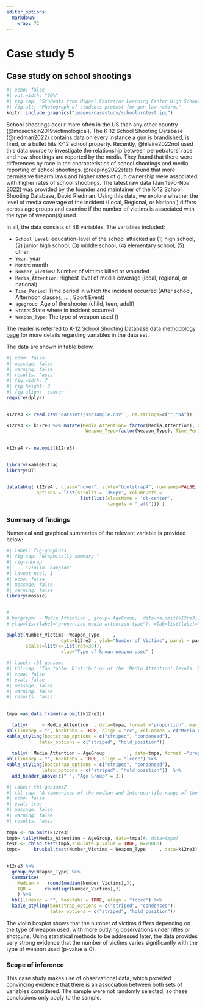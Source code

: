 ```yaml
---
editor_options: 
  markdown: 
    wrap: 72
---
```


# Case study 5 {#sec-casestudy5}

## Case study on school shootings {#sec-csss}


```r
#| echo: false
#| out.width: "60%"
#| fig.cap: "Students from Miguel Contreras Learning Center High School in Los Angeles demonstrate in front of City Hall after walking out of school to protest U.S. gun violence on May 31, 2022. Photo by Lucy Nicholson, Reuters Source: https://calmatters.org/newsletters/whatmatters/2022/07/mass-shooting-california-gun-laws/"
#| fig.alt: "Photograph of students protest for gun law reform."
knitr::include_graphics("images/casestudy/schoolprotest.jpg")
```

School shootings occur more often in the US  than any other country (@mosechkin2019victimological).   The K-12 School Shooting Database (@riedman2022) contains data on every instance a gun is brandished, is fired, or a bullet hits K-12 school property.  Recently, @hilaire2022not used this data source to investigate the relationship between perpetrators’ race and how shootings are reported by the media. They found that there were differences by race in the characteristics of school shootings and media reporting of school shootings. @reeping2022state found that more permissive firearm laws and higher rates of gun ownership were associated with higher rates of school shootings.  The latest raw data (Jan 1970-Nov 2022) was  provided by the founder and maintainer of the  K-12 School Shooting Database, David Riedman.    Using this data, we explore whether the level of media coverage of the incident (Local, Regional, or National) differs across age groups and examine if the number of victims is associated with the type of weapon(s) used.

In all, the data consists of 46 variables.  The variables included:

- `School_Level`: education-level of the school attacked as (1) high school, (2) junior high
school, (3) middle school, (4) elementary school, (5) other.
- `Year`: year 
- `Month`: month
- `Number_Victims`: Number of victims killed or wounded
- `Media_Attention`: Highest level of media  coverage (local, regional, or national)
- `Time_Period`: Time period in which the incident occurred (After school, Afternoon classes, ... , Sport Event)
- `agegroup`: Age of the shooter (child, teen, adult)
- `State`: State where in incident occurred.
- `Weapon_Type`: The type of weapon used ()

The reader is referred to [K-12 School Shooting Database data methodology page](https://k12ssdb.org/methodology-1) for more details regarding variables in the data set.

The data are shown in table below.
```r
#| echo: false
#| message: false
#| warning: false
#| results: 'asis'
#| fig.width: 7
#| fig.height: 3
#| fig.align: 'center'
require(dplyr)

 
k12re3 <- read.csv("datasets/ssdsample.csv" , na.strings=c("","NA")) 

k12re3 <- k12re3 %>% mutate(Media_Attention= factor(Media_Attention), Quarter=factor(Quarter),
                             Weapon_Type=factor(Weapon_Type), Time_Period=factor(Time_Period), School_Level=factor(School_Level, labels=c("6th-12th", "Elementary", "High School", "Junior High", "K-12th", "K-8th",  "Middle school", "Other")) )
 
 
k12re4 <- na.omit(k12re3)

 
library(kableExtra)
library(DT)
 

datatable( k12re4 , class="hover", style="bootstrap4", rownames=FALSE,   height=250,  fillContainer = T, caption="Data from K-12 SSDB" ,
           options = list(scrollY = '350px', columnDefs = 
                           list(list(className = 'dt-center', 
                                     targets = "_all"))) )  
```  
 


### Summary of findings {-}

Numerical and graphical summaries of the relevant variable is provided below: 

```r
#| label: fig-gunplots
#| fig-cap: "Graphically summary " 
#| fig-subcap:
#|   - "Violin  boxplot" 
#| layout-ncol: 1
#| echo: false
#| message: false
#| warning: false
library(mosaic)


#  
# bargraph( ~ Media_Attention , group= AgeGroup,  data=na.omit(k12re3), type="proportion",
# ylab=list(label="proportion media attention type"), xlab=list(label="Type of media attention"), horizontal=FALSE,    auto.key = list(x = .6, y = .76, corner = c(0, 0)) )

bwplot(Number_Victims ~Weapon_Type     ,    
                    data=k12re3 , ylab="Number of Victims", panel = panel.violin,
       scales=list(x=list(rot=30)),
                    xlab="Type of known weapon used" )

```

```r
#| label: tbl-gunsums
#| tbl-cap: "Top table: Distribution of the 'Media Attention' levels. Bottom table: The distribution of 'Media Attention' conditional on the levels of 'Age Group'."
#| echo: false
#| eval: false
#| message: false
#| warning: false
#| results: 'asis'
 
 
tmpa =as.data.frame(na.omit(k12re3))

  tally(     ~ Media_Attention  , data=tmpa, format ="proportion", margins=TRUE)   %>%
kbl(linesep = "", booktabs = TRUE, align = "cc", col.names = c("Media Attention", "Proportion"))  %>%
kable_styling(bootstrap_options = c("striped", "condensed"), 
            latex_options = c("striped", "hold_position")) 
  
  tally(  Media_Attention ~ AgeGroup         , data=tmpa, format ="proportion", margins=TRUE)   %>%
kbl(linesep = "", booktabs = TRUE, align = "lcccc") %>%
kable_styling(bootstrap_options = c("striped", "condensed"), 
             latex_options = c("striped", "hold_position"))  %>%
  add_header_above(c(" ", "Age Group" = 3))
```


```r
#| label: tbl-gunsums2
#| tbl-cap: "A comparison of the median and interquartile range of the number victims under each weapon type used by the shooter. Only data in which the weapon was known was used."
#| echo: false
#| eval: true
#| message: false
#| warning: false
#| results: 'asis'
       
tmpa <- na.omit(k12re3)
tmpb= tally(Media_Attention ~ AgeGroup, data=tmpa)#, data=tmpa)
test <- chisq.test(tmpb,simulate.p.value = TRUE, B=20000)
tmpc=     kruskal.test(Number_Victims ~ Weapon_Type     , data=k12re3)
 

k12re3 %>%
  group_by(Weapon_Type) %>%
  summarise(
    Median =   round(median(Number_Victims),3), 
    IQR =     round(iqr(Number_Victims),3)
    ) %>%
  kbl(linesep = "", booktabs = TRUE, align = "lcccc") %>%
  kable_styling(bootstrap_options = c("striped", "condensed"), 
                latex_options = c("striped", "hold_position"))  

```

<!-- The bar graph suggests that the level of media attention varies by the shooter's age group.  The tables show that  highest level of media attention varies, with most incidents receiving at most local media attention.  -->
<!-- The table presents the proportion of the highest level of media attention, conditional on the shooter's age group. The proportions reflected in these tables are consistent with the idea that the highest level of media attention received is associated with the age of the shooter. -->
The violin boxplot shows that the number of victims differs depending on the type of weapon used, with more outlying observations under rifles or shotguns. Using statistical methods to be addressed later, the data provides very strong evidence that the number of victims varies significantly with the type of weapon used (p-value $\approx$ 0). 

 
### Scope of inference {-}
  

This case study makes use of observational data, which provided convincing evidence that there is an association between both sets of variables considered. The sample were not randomly selected, so these conclusions only apply to the sample.

 